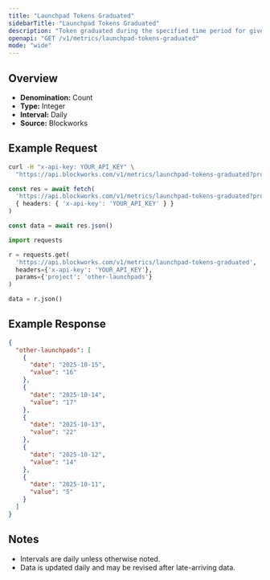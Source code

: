 ```yaml
---
title: "Launchpad Tokens Graduated"
sidebarTitle: "Launchpad Tokens Graduated"
description: "Token graduated during the specified time period for given launchpad."
openapi: "GET /v1/metrics/launchpad-tokens-graduated"
mode: "wide"
---
```


## Overview

- **Denomination:** Count
- **Type:** Integer
- **Interval:** Daily
- **Source:** Blockworks

## Example Request

<CodeGroup>

```bash cURL
curl -H "x-api-key: YOUR_API_KEY" \
  "https://api.blockworks.com/v1/metrics/launchpad-tokens-graduated?project=other-launchpads"
```

```typescript TypeScript
const res = await fetch(
  'https://api.blockworks.com/v1/metrics/launchpad-tokens-graduated?project=other-launchpads',
  { headers: { 'x-api-key': 'YOUR_API_KEY' } }
)

const data = await res.json()
```

```python Python
import requests

r = requests.get(
  'https://api.blockworks.com/v1/metrics/launchpad-tokens-graduated',
  headers={'x-api-key': 'YOUR_API_KEY'},
  params={'project': 'other-launchpads'}
)

data = r.json()
```

</CodeGroup>

## Example Response

```json
{
  "other-launchpads": [
    {
      "date": "2025-10-15",
      "value": "16"
    },
    {
      "date": "2025-10-14",
      "value": "17"
    },
    {
      "date": "2025-10-13",
      "value": "22"
    },
    {
      "date": "2025-10-12",
      "value": "14"
    },
    {
      "date": "2025-10-11",
      "value": "5"
    }
  ]
}
```

## Notes
- Intervals are daily unless otherwise noted.
- Data is updated daily and may be revised after late-arriving data.
